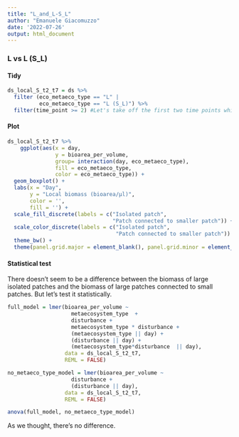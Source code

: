 ```yaml
---
title: "L_and_L-S_L"
author: "Emanuele Giacomuzzo"
date: '2022-07-26'
output: html_document
---
```


### L vs L (S_L)

#### Tidy

```r
ds_local_S_t2_t7 = ds %>%
  filter (eco_metaeco_type == "L" | 
          eco_metaeco_type == "L (S_L)") %>%
  filter(time_point >= 2) #Let's take off the first two time points which are before the first disturbance event.
```

#### Plot

```r

ds_local_S_t2_t7 %>%
    ggplot(aes(x = day,
               y = bioarea_per_volume,
               group= interaction(day, eco_metaeco_type),
               fill = eco_metaeco_type,
               color = eco_metaeco_type)) +
  geom_boxplot() + 
  labs(x = "Day", 
       y = "Local biomass (bioarea/µl)", 
       color = '', 
       fill = '') +
  scale_fill_discrete(labels = c("Isolated patch", 
                                 "Patch connected to smaller patch")) +
  scale_color_discrete(labels = c("Isolated patch", 
                                  "Patch connected to smaller patch")) +
  theme_bw() +
  theme(panel.grid.major = element_blank(), panel.grid.minor = element_blank())
```

#### Statistical test 

There doesn't seem to be a difference between the biomass of large isolated patches and the biomass of large patches connected to small patches. But let's test it statistically. 

```r
full_model = lmer(bioarea_per_volume ~ 
                    metaecosystem_type  + 
                    disturbance + 
                    metaecosystem_type * disturbance + 
                    (metaecosystem_type || day) + 
                    (disturbance || day) + 
                    (metaecosystem_type*disturbance  || day),
                  data = ds_local_S_t2_t7, 
                  REML = FALSE)

no_metaeco_type_model = lmer(bioarea_per_volume ~ 
                    disturbance + 
                    (disturbance || day),
                  data = ds_local_S_t2_t7, 
                  REML = FALSE)

anova(full_model, no_metaeco_type_model)

```

As we thought, there's no difference. 